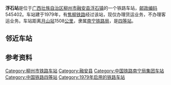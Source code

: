 {{noteTA
|1=zh-cn:始发车次; zh-hk:列車班次;
|2=zh-cn:车次; zh-hk:班次;
}}
{{Infobox China railway station 
|车站名称 = 浮石站
|车站名称拼音 = Fushi
|英文名称 = Fushi Railway Station
|车站代码 = 44951<ref>{{cite book|title=中华人民共和国铁路车站代码（GB/T 10302-2010）|publisher=中国标准出版社|year=2010|isbn=155066140495|ignore-isbn-error=true|pages=10}}</ref>
|电报码 = 
|拼音码 = 
|车站地址 = [[广西壮族自治区|广西壮族自治区]][[柳州市|柳州市]][[融安县|融安县]]
|归属 = [[南宁铁路局|南宁铁路局]][[柳州车务段|柳州车务段]]
|车站等级 = [[四等站_(中铁)|四等站]]
|线路 = [[焦柳铁路|焦柳铁路]]
}}
'''浮石站'''是位于[[广西壮族自治区|广西壮族自治区]][[柳州市|柳州市]][[融安县|融安县]][[浮石镇|浮石镇]]的一个铁路车站，[[邮政编码|邮政编码]]545402。车站建于1979年，有[[焦柳铁路|焦柳铁路]]经过该站，现仅办理货运业务，不办理客运业务。车站距离[[月山站|月山站]]1508[[公里|公里]]，隶属[[南宁铁路局|南宁铁路局]]，是[[四等站_(中铁)|四等站]]。

==邻近车站==
{{start rail box|[[File:China_Railways.svg|16px]] [[中国铁路|中国铁路]]}}
{{s-inop|[[融安站|融安站]]|{{站|月山}}方向}}
{{s-line|[[焦柳铁路|焦柳铁路]]<br />← 10km 浮石站 17km →}}
{{s-inop|[[融水站|融水站]]|{{站|柳州}}方向}}
{{end box}}

==参考资料==
{{reflist}}

{{焦柳铁路}}
{{铁路车站小作品}}
{{广西小作品}}

[[Category:柳州市铁路车站|Category:柳州市铁路车站]]
[[Category:融安县|Category:融安县]]
[[Category:中国铁路南宁局集团车站|Category:中国铁路南宁局集团车站]]
[[Category:中国铁路四等站|Category:中国铁路四等站]]
[[Category:1979年启用的铁路车站|Category:1979年启用的铁路车站]]